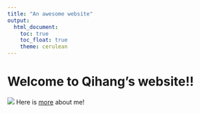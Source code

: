 ```yaml
---
title: "An awesome website"
output: 
  html_document:
    toc: true
    toc_float: true
    theme: cerulean
---
```


# Welcome to Qihang's website!!

![](images/beautiful view.jpg)
Here is [more](resume.html) about me!